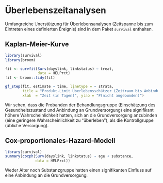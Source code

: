 # Überlebenszeitanalysen
\index{Überlebenszeitanalysen}

Umfangreiche Unerstützung für Überlebensanalysen (Zeitspanne bis zum Eintreten eines definierten Ereignis) sind in dem Paket `survival` enthalten.

## Kaplan-Meier-Kurve

```r
library(survival)
library(broom)

fit <- survfit(Surv(dayslink, linkstatus) ~ treat, 
               data = HELPrct)
fit <- broom::tidy(fit)

gf_step(fit, estimate ~ time, linetype = ~ strata,
        title = "Produkt-Limit Überlebensschätzer (Zeitraum bis Anbindung)",
        xlab  = "Zeit (in Tagen)", ylab = "P(nicht angebunden)")
```

Wir sehen, dass die Probanden der Behandlungsgruppe (Einschätzung des Gesundheitszustand und Anbindung an Grundversorgung) eine signifikant höhere Wahrscheinlichkeit hatten, sich an die Grundversorgung anzubinden (eine geringere Wahrscheinlichkeit zu "überleben"), als die Kontrollgruppe (übliche Versorgung).

\index{library()}
\index{margins Option}

## Cox-proportionales-Hazard-Modell 
\index{Cox-proportionales-Hazard-Modell }

```r
library(survival)
summary(coxph(Surv(dayslink, linkstatus) ~ age + substance, 
              data = HELPrct))
```
\index{coxph()}

Weder Alter noch Substanzgruppe hatten einen signifikanten Einfluss auf eine Anbindung an die Grundversorgung.


\index{gf\_step()}
\index{Kaplan-Meier-Kurve}
\index{linetype Option}